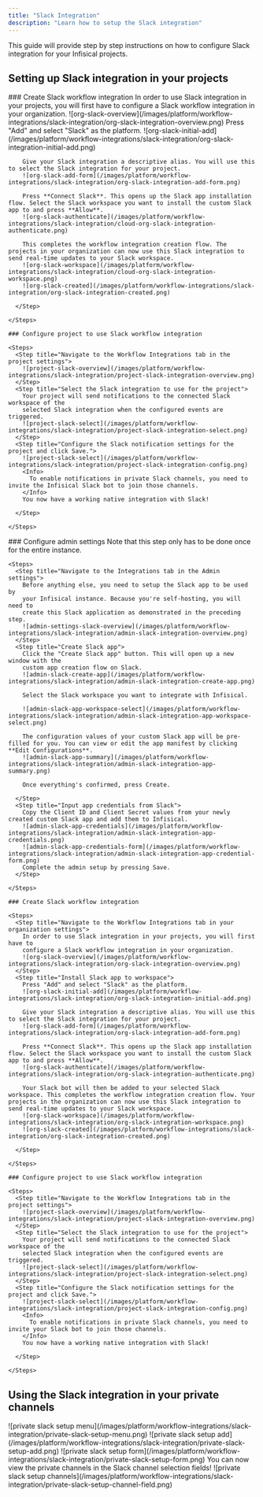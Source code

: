```yaml
---
title: "Slack Integration"
description: "Learn how to setup the Slack integration"
---
```


This guide will provide step by step instructions on how to configure Slack integration for your Infisical projects.

## Setting up Slack integration in your projects

<Tabs>
  <Tab title="Infisical Cloud">
    ### Create Slack workflow integration
    <Steps>
      <Step title="Navigate to the Workflow Integrations tab in your organization settings">
        In order to use Slack integration in your projects, you will first have to
        configure a Slack workflow integration in your organization.
        ![org-slack-overview](/images/platform/workflow-integrations/slack-integration/org-slack-integration-overview.png)
      </Step>
      <Step title="Install Slack app to workspace">
        Press "Add" and select "Slack" as the platform.
        ![org-slack-initial-add](/images/platform/workflow-integrations/slack-integration/org-slack-integration-initial-add.png)

        Give your Slack integration a descriptive alias. You will use this to select the Slack integration for your project.
        ![org-slack-add-form](/images/platform/workflow-integrations/slack-integration/org-slack-integration-add-form.png)

        Press **Connect Slack**. This opens up the Slack app installation flow. Select the Slack workspace you want to install the custom Slack app to and press **Allow**.
        ![org-slack-authenticate](/images/platform/workflow-integrations/slack-integration/cloud-org-slack-integration-authenticate.png)

        This completes the workflow integration creation flow. The projects in your organization can now use this Slack integration to send real-time updates to your Slack workspace.
        ![org-slack-workspace](/images/platform/workflow-integrations/slack-integration/cloud-org-slack-integration-workspace.png)
        ![org-slack-created](/images/platform/workflow-integrations/slack-integration/org-slack-integration-created.png)

      </Step>

    </Steps>

    ### Configure project to use Slack workflow integration

    <Steps>
      <Step title="Navigate to the Workflow Integrations tab in the project settings">
        ![project-slack-overview](/images/platform/workflow-integrations/slack-integration/project-slack-integration-overview.png)
      </Step>
      <Step title="Select the Slack integration to use for the project">
        Your project will send notifications to the connected Slack workspace of the
        selected Slack integration when the configured events are triggered.
        ![project-slack-select](/images/platform/workflow-integrations/slack-integration/project-slack-integration-select.png)
      </Step>
      <Step title="Configure the Slack notification settings for the project and click Save.">
        ![project-slack-select](/images/platform/workflow-integrations/slack-integration/project-slack-integration-config.png)
        <Info>
          To enable notifications in private Slack channels, you need to invite the Infisical Slack bot to join those channels.
        </Info>
        You now have a working native integration with Slack!

      </Step>

    </Steps>

  </Tab>
  <Tab title="Self-hosted setup">
    ### Configure admin settings
    Note that this step only has to be done once for the entire instance.

    <Steps>
      <Step title="Navigate to the Integrations tab in the Admin settings">
        Before anything else, you need to setup the Slack app to be used by
        your Infisical instance. Because you're self-hosting, you will need to
        create this Slack application as demonstrated in the preceding step.
        ![admin-settings-slack-overview](/images/platform/workflow-integrations/slack-integration/admin-slack-integration-overview.png)
      </Step>
      <Step title="Create Slack app">
        Click the "Create Slack app" button. This will open up a new window with the
        custom app creation flow on Slack.
        ![admin-slack-create-app](/images/platform/workflow-integrations/slack-integration/admin-slack-integration-create-app.png)

        Select the Slack workspace you want to integrate with Infisical.

        ![admin-slack-app-workspace-select](/images/platform/workflow-integrations/slack-integration/admin-slack-integration-app-workspace-select.png)

        The configuration values of your custom Slack app will be pre-filled for you. You can view or edit the app manifest by clicking **Edit Configurations**.
        ![admin-slack-app-summary](/images/platform/workflow-integrations/slack-integration/admin-slack-integration-app-summary.png)

        Once everything's confirmed, press Create.

      </Step>
      <Step title="Input app credentials from Slack">
        Copy the Client ID and Client Secret values from your newly created custom Slack app and add them to Infisical.
        ![admin-slack-app-credentials](/images/platform/workflow-integrations/slack-integration/admin-slack-integration-app-credentials.png)
        ![admin-slack-app-credentials-form](/images/platform/workflow-integrations/slack-integration/admin-slack-integration-app-credential-form.png)
        Complete the admin setup by pressing Save.
      </Step>

    </Steps>

    ### Create Slack workflow integration

    <Steps>
      <Step title="Navigate to the Workflow Integrations tab in your organization settings">
        In order to use Slack integration in your projects, you will first have to
        configure a Slack workflow integration in your organization.
        ![org-slack-overview](/images/platform/workflow-integrations/slack-integration/org-slack-integration-overview.png)
      </Step>
      <Step title="Install Slack app to workspace">
        Press "Add" and select "Slack" as the platform.
        ![org-slack-initial-add](/images/platform/workflow-integrations/slack-integration/org-slack-integration-initial-add.png)

        Give your Slack integration a descriptive alias. You will use this to select the Slack integration for your project.
        ![org-slack-add-form](/images/platform/workflow-integrations/slack-integration/org-slack-integration-add-form.png)

        Press **Connect Slack**. This opens up the Slack app installation flow. Select the Slack workspace you want to install the custom Slack app to and press **Allow**.
        ![org-slack-authenticate](/images/platform/workflow-integrations/slack-integration/org-slack-integration-authenticate.png)

        Your Slack bot will then be added to your selected Slack workspace. This completes the workflow integration creation flow. Your projects in the organization can now use this Slack integration to send real-time updates to your Slack workspace.
        ![org-slack-workspace](/images/platform/workflow-integrations/slack-integration/org-slack-integration-workspace.png)
        ![org-slack-created](/images/platform/workflow-integrations/slack-integration/org-slack-integration-created.png)

      </Step>

    </Steps>

    ### Configure project to use Slack workflow integration

    <Steps>
      <Step title="Navigate to the Workflow Integrations tab in the project settings">
        ![project-slack-overview](/images/platform/workflow-integrations/slack-integration/project-slack-integration-overview.png)
      </Step>
      <Step title="Select the Slack integration to use for the project">
        Your project will send notifications to the connected Slack workspace of the
        selected Slack integration when the configured events are triggered.
        ![project-slack-select](/images/platform/workflow-integrations/slack-integration/project-slack-integration-select.png)
      </Step>
      <Step title="Configure the Slack notification settings for the project and click Save.">
        ![project-slack-select](/images/platform/workflow-integrations/slack-integration/project-slack-integration-config.png)
        <Info>
          To enable notifications in private Slack channels, you need to invite your Slack bot to join those channels.
        </Info>
        You now have a working native integration with Slack!

      </Step>

    </Steps>

  </Tab>
</Tabs>

## Using the Slack integration in your private channels

<Steps>
  <Step title="In the Apps section on Slack, find the Infisical app and view the app details">
    ![private slack setup
    menu](/images/platform/workflow-integrations/slack-integration/private-slack-setup-menu.png)
  </Step>
  <Step title="Select Add this app to a channel">
    ![private slack setup
    add](/images/platform/workflow-integrations/slack-integration/private-slack-setup-add.png)
  </Step>
  <Step title="Find the private channel you want to setup notifications for and press Add">
    ![private slack setup
    form](/images/platform/workflow-integrations/slack-integration/private-slack-setup-form.png)
    You can now view the private channels in the Slack channel selection fields!
    ![private slack setup
    channels](/images/platform/workflow-integrations/slack-integration/private-slack-setup-channel-field.png)
  </Step>
</Steps>
